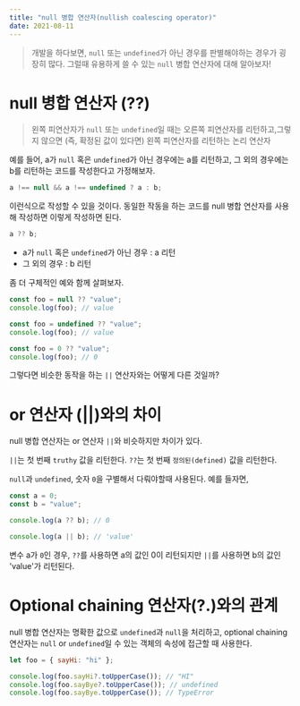 ```yaml
---
title: "null 병합 연산자(nullish coalescing operator)"
date: 2021-08-11
---
```


> 개발을 하다보면, `null` 또는 `undefined`가 아닌 경우를 판별해야하는 경우가 굉장히 많다.
> 그럴때 유용하게 쓸 수 있는 `null` 병합 연산자에 대해 알아보자!

# null 병합 연산자 (??)

> 왼쪽 피연산자가 `null` 또는 `undefined`일 때는 오른쪽 피연산자를 리턴하고,그렇지 않으면 (즉, 확정된 값이 있다면) 왼쪽 피연산자를 리턴하는 논리 연산자

예를 들어, a가 `null` 혹은 `undefined`가 아닌 경우에는 a를 리턴하고, 그 외의 경우에는 b를 리턴하는 코드를 작성한다고 가정해보자.

```js
a !== null && a !== undefined ? a : b;
```

이런식으로 작성할 수 있을 것이다.
동일한 작동을 하는 코드를 null 병합 연산자를 사용해 작성하면 이렇게 작성하면 된다.

```js
a ?? b;
```

- a가 `null` 혹은 `undefined`가 아닌 경우 : a 리턴
- 그 외의 경우 : b 리턴

좀 더 구체적인 예와 함께 살펴보자.

```js
const foo = null ?? "value";
console.log(foo); // value

const foo = undefined ?? "value";
console.log(foo); // value

const foo = 0 ?? "value";
console.log(foo); // 0
```

그렇다면 비슷한 동작을 하는 `||` 연산자와는 어떻게 다른 것일까?

# or 연산자 (||)와의 차이

null 병합 연산자는 or 연산자 `||`와 비슷하지만 차이가 있다.

`||`는 첫 번째 `truthy` 값을 리턴한다.
`??`는 첫 번째 `정의된(defined)` 값을 리턴한다.

`null`과 `undefined`, 숫자 `0`을 구별해서 다뤄야할때 사용된다.
예를 들자면,

```js
const a = 0;
const b = "value";

console.log(a ?? b); // 0

console.log(a || b); // 'value'
```

변수 a가 `0`인 경우, `??`를 사용하면 a의 값인 0이 리턴되지만 `||`를 사용하면 b의 값인 'value'가 리턴된다.

# Optional chaining 연산자(?.)와의 관계

null 병합 연산자는 명확한 값으로 `undefined`과 `null`을 처리하고, optional chaining 연산자는 `null` or `undefined`일 수 있는 객체의 속성에 접근할 때 사용한다.

```js
let foo = { sayHi: "hi" };

console.log(foo.sayHi?.toUpperCase()); // "HI"
console.log(foo.sayBye?.toUpperCase()); // undefined
console.log(foo.sayBye.toUpperCase()); // TypeError
```

